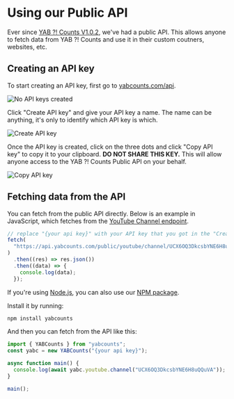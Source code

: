 # Using our Public API

Ever since [YAB ?! Counts V1.0.2](https://yabcounts.com/blog/v1.0.2), we've had a public API. This allows anyone to fetch data from YAB ?! Counts and use it in their custom coutners, websites, etc.

## Creating an API key

To start creating an API key, first go to [yabcounts.com/api](https://yabcounts.com/api).

![No API keys created](/api/no-api-keys.png)

Click "Create API key" and give your API key a name. The name can be anything, it's only to identify which API key is which.

![Create API key](/api/create-api-key.png)

Once the API key is created, click on the three dots and click "Copy API key" to copy it to your clipboard. **DO NOT SHARE THIS KEY.** This will allow anyone access to the YAB ?! Counts Public API on your behalf.

![Copy API key](/api/copy-api-key.png)

## Fetching data from the API

You can fetch from the public API directly. Below is an example in JavaScript, which fetches from the [YouTube Channel endpoint](/api/get-a-you-tube-channel).

```js showLineNumbers
// replace "{your api key}" with your API key that you got in the "Creating an API key" chapter
fetch(
  "https://api.yabcounts.com/public/youtube/channel/UCX6OQ3DkcsbYNE6H8uQQuVA?key={your api key}"
)
  .then((res) => res.json())
  .then((data) => {
    console.log(data);
  });
```

If you're using [Node.js](https://nodejs.org), you can also use our [NPM package](https://github.com/YABCounts/node).

Install it by running:

```bash npm2yarn
npm install yabcounts
```

And then you can fetch from the API like this:

```js showLineNumbers
import { YABCounts } from "yabcounts";
const yabc = new YABCounts("{your api key}");

async function main() {
  console.log(await yabc.youtube.channel("UCX6OQ3DkcsbYNE6H8uQQuVA"));
}

main();
```
